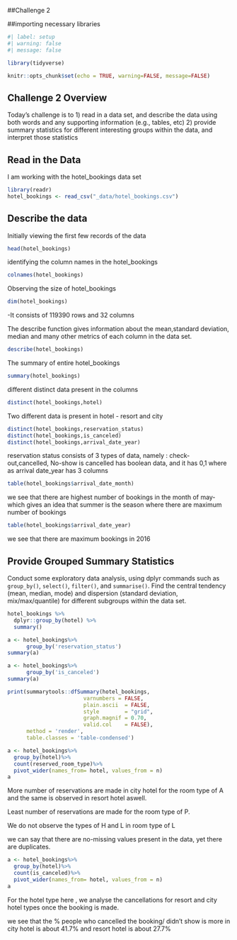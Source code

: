 
##Challenge 2


##importing necessary libraries

```r
#| label: setup
#| warning: false
#| message: false

library(tidyverse)

knitr::opts_chunk$set(echo = TRUE, warning=FALSE, message=FALSE)
```

## Challenge 2 Overview

Today's challenge is to
1)  read in a data set, and describe the data using both words and any supporting information (e.g., tables, etc)
2)  provide summary statistics for different interesting groups within the data, and interpret those statistics

## Read in the Data
I am working with the hotel_bookings data set

```r
library(readr)
hotel_bookings <- read_csv("_data/hotel_bookings.csv")
```

## Describe the data

Initially viewing the first few records of the data

```r
head(hotel_bookings)
```

identifying the column names in the hotel_bookings

```r
colnames(hotel_bookings)
```

Observing the size of hotel_bookings

```r
dim(hotel_bookings)
```

-It consists of 119390 rows and 32 columns

The describe function gives information about the mean,standard deviation, median and many other metrics of each column in the data set.

```r
describe(hotel_bookings)
```

The summary of entire hotel_bookings

```r
summary(hotel_bookings)
```

different distinct data present in the columns

```r
distinct(hotel_bookings,hotel) 
```
Two different data is present in hotel - resort and city

```r
distinct(hotel_bookings,reservation_status) 
distinct(hotel_bookings,is_canceled)
distinct(hotel_bookings,arrival_date_year)

```
reservation status consists of 3 types of data, namely : check-out,cancelled, No-show
is cancelled has boolean data, and it has 0,1 where as arrival date_year has 3 columns

```r
table(hotel_bookings$arrival_date_month)
```

we see that there are highest number of bookings in the month of may- which gives an idea that summer is the season where there are maximum number of bookings

```r
table(hotel_bookings$arrival_date_year)
```

we see that there are maximum bookings in 2016 

## Provide Grouped Summary Statistics

Conduct some exploratory data analysis, using dplyr commands such as `group_by()`, `select()`, `filter()`, and `summarise()`. Find the central tendency (mean, median, mode) and dispersion (standard deviation, mix/max/quantile) for different subgroups within the data set.

```r
hotel_bookings %>%
  dplyr::group_by(hotel) %>%
  summary()
```

```r
a <- hotel_bookings%>%
      group_by('reservation_status')
summary(a)
```

```r
a <- hotel_bookings%>%
      group_by('is_canceled')
summary(a)
```

```r
print(summarytools::dfSummary(hotel_bookings,
                        varnumbers = FALSE,
                        plain.ascii  = FALSE, 
                        style        = "grid", 
                        graph.magnif = 0.70, 
                        valid.col    = FALSE),
      method = 'render',
      table.classes = 'table-condensed')
```

```r
a <- hotel_bookings%>%
  group_by(hotel)%>%
  count(reserved_room_type)%>%
  pivot_wider(names_from= hotel, values_from = n)
a
```
More number of reservations are made in city hotel for the room type of A and the same is observed in resort hotel aswell.

Least number of reservations are made for the room type of P.

We do not observe the types of H and L in room type of L

we can say that there are no-missing values present in the data, yet there are duplicates.


```r
a <- hotel_bookings%>%
  group_by(hotel)%>%
  count(is_canceled)%>%
  pivot_wider(names_from= hotel, values_from = n)
a
```
For the hotel type here , we analyse the cancellations for resort and city hotel types once the booking is made.

we see that the % people who cancelled the booking/ didn't show is more in city hotel is about 41.7% and resort hotel is about 27.7%






